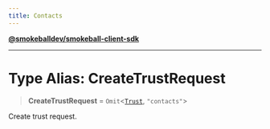 ```yaml
---
title: Contacts
---
```

[**@smokeballdev/smokeball-client-sdk**](./../../../../README)

***

# Type Alias: CreateTrustRequest

> **CreateTrustRequest** = `Omit`\<[`Trust`](./../interfaces/Trust), `"contacts"`\>

Create trust request.

